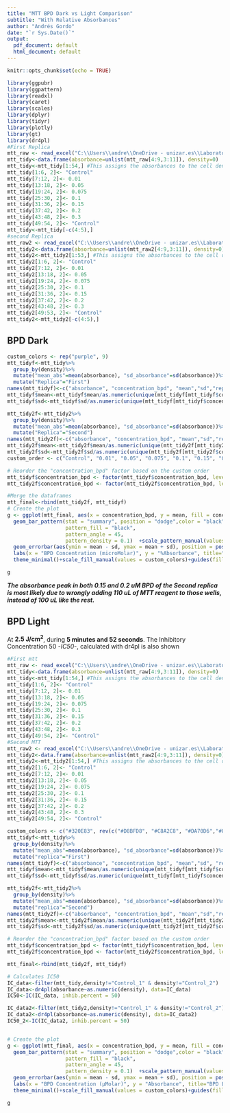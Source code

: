```yaml
---
title: "MTT BPD Dark vs Light Comparison"
subtitle: "With Relative Absorbances"
author: "Andrés Gordo"
date: "`r Sys.Date()`"
output:
  pdf_document: default
  html_document: default
---
```


```r
knitr::opts_chunk$set(echo = TRUE)
```

```r
library(ggpubr)
library(ggpattern)
library(readxl)
library(caret)
library(scales)
library(dplyr)
library(tidyr)
library(plotly)
library(gt)
library(dr4pl)
#First Replica
mtt_raw <- read_excel("C:\\Users\\andre\\OneDrive - unizar.es\\Laboratorio\\UCL ILDH 2023\\Results\\MTT\\MTT8_ANDRES_PDX_137.xlsx", col_names = FALSE)
mtt_tidy<-data.frame(absorbance=unlist(mtt_raw[4:9,3:11]), density=0)
mtt_tidy<-mtt_tidy[1:54,] #This assigns the absorbances to the cell density
mtt_tidy[1:6, 2]<- "Control"
mtt_tidy[7:12, 2]<- 0.01
mtt_tidy[13:18, 2]<- 0.05
mtt_tidy[19:24, 2]<- 0.075
mtt_tidy[25:30, 2]<- 0.1
mtt_tidy[31:36, 2]<- 0.15
mtt_tidy[37:42, 2]<- 0.2
mtt_tidy[43:48, 2]<- 0.3
mtt_tidy[49:54, 2]<- "Control"
mtt_tidy<-mtt_tidy[-c(4:5),]
#second Replica
mtt_raw2 <- read_excel("C:\\Users\\andre\\OneDrive - unizar.es\\Laboratorio\\UCL ILDH 2023\\Results\\MTT\\MTT10_ANDRES_PDX_217.xlsx", col_names = FALSE)
mtt_tidy2<-data.frame(absorbance=unlist(mtt_raw2[4:9,3:11]), density=0)
mtt_tidy2<-mtt_tidy2[1:53,] #This assigns the absorbances to the cell density
mtt_tidy2[1:6, 2]<- "Control"
mtt_tidy2[7:12, 2]<- 0.01
mtt_tidy2[13:18, 2]<- 0.05
mtt_tidy2[19:24, 2]<- 0.075
mtt_tidy2[25:30, 2]<- 0.1
mtt_tidy2[31:36, 2]<- 0.15
mtt_tidy2[37:42, 2]<- 0.2
mtt_tidy2[43:48, 2]<- 0.3
mtt_tidy2[49:53, 2]<- "Control"
mtt_tidy2<-mtt_tidy2[-c(4:5),]


```

## BPD Dark
```r
custom_colors <- rep("purple", 9)
mtt_tidyf<-mtt_tidy%>%
  group_by(density)%>%
  mutate("mean_abs"=mean(absorbance), "sd_absorbance"=sd(absorbance))%>%
  mutate("Replica"="First")
names(mtt_tidyf)<-c("absorbance", "concentration_bpd", "mean","sd","replica")
mtt_tidyf$mean<-mtt_tidyf$mean/as.numeric(unique(mtt_tidyf[mtt_tidyf$concentration_bpd=="Control",3]))
mtt_tidyf$sd<-mtt_tidyf$sd/as.numeric(unique(mtt_tidyf[mtt_tidyf$concentration_bpd=="Control",3]))

mtt_tidy2f<-mtt_tidy2%>%
  group_by(density)%>%
  mutate("mean_abs"=mean(absorbance), "sd_absorbance"=sd(absorbance))%>%
  mutate("Replica"="Second")
names(mtt_tidy2f)<-c("absorbance", "concentration_bpd", "mean","sd","replica")
mtt_tidy2f$mean<-mtt_tidy2f$mean/as.numeric(unique(mtt_tidy2f[mtt_tidy2f$concentration_bpd=="Control",3]))
mtt_tidy2f$sd<-mtt_tidy2f$sd/as.numeric(unique(mtt_tidy2f[mtt_tidy2f$concentration_bpd=="Control",3]))
custom_order <- c("Control", "0.01", "0.05", "0.075", "0.1", "0.15", "0.2", "0.3")

# Reorder the "concentration_bpd" factor based on the custom order
mtt_tidyf$concentration_bpd <- factor(mtt_tidyf$concentration_bpd, levels = custom_order)
mtt_tidy2f$concentration_bpd <- factor(mtt_tidy2f$concentration_bpd, levels = custom_order)

#Merge the dataframes
mtt_final<-rbind(mtt_tidy2f, mtt_tidyf)
# Create the plot
g <- ggplot(mtt_final, aes(x = concentration_bpd, y = mean, fill = concentration_bpd, pattern=replica)) +
  geom_bar_pattern(stat = "summary", position = "dodge",color = "black", 
                   pattern_fill = "black",
                   pattern_angle = 45,
                   pattern_density = 0.1)  +scale_pattern_manual(values = c(First = "stripe", Second = "none"))+
  geom_errorbar(aes(ymin = mean - sd, ymax = mean + sd), position = position_dodge(width = 0.9), width = 0.25) +
  labs(x = "BPD Concentration (microMolar)", y = "%Absorbance", title="BPD Dark MTT 10k cells/well") +
  theme_minimal()+scale_fill_manual(values = custom_colors)+guides(fill = FALSE)+scale_y_continuous(labels = scales::percent)

g
```

***The absorbance peak in both 0.15 and 0.2 uM BPD of the Second replica is most likely due to wrongly adding 110 uL  of MTT reagent to those wells, instead of 100 uL like the rest.***

## BPD Light
At **2.5 J/cm<sup>2</sup>**, during **5 minutes and 52 seconds**.
The Inhibitory Concentration 50 -*IC50*-, calculated with dr4pl is also shown
```r
#First mtt
mtt_raw <- read_excel("C:\\Users\\andre\\OneDrive - unizar.es\\Laboratorio\\UCL ILDH 2023\\Results\\MTT\\MTT9_ANDRES_PDX_137.xlsx", col_names = FALSE)
mtt_tidy<-data.frame(absorbance=unlist(mtt_raw[4:9,3:11]), density=0)
mtt_tidy<-mtt_tidy[1:54,] #This assigns the absorbances to the cell density
mtt_tidy[1:6, 2]<- "Control"
mtt_tidy[7:12, 2]<- 0.01
mtt_tidy[13:18, 2]<- 0.05
mtt_tidy[19:24, 2]<- 0.075
mtt_tidy[25:30, 2]<- 0.1
mtt_tidy[31:36, 2]<- 0.15
mtt_tidy[37:42, 2]<- 0.2
mtt_tidy[43:48, 2]<- 0.3
mtt_tidy[49:54, 2]<- "Control"
#Second MTT
mtt_raw2 <- read_excel("C:\\Users\\andre\\OneDrive - unizar.es\\Laboratorio\\UCL ILDH 2023\\Results\\MTT\\MTT11_ANDRES_PDX_217.xlsx", col_names = FALSE)
mtt_tidy2<-data.frame(absorbance=unlist(mtt_raw2[4:9,3:11]), density=0)
mtt_tidy2<-mtt_tidy2[1:54,] #This assigns the absorbances to the cell density
mtt_tidy2[1:6, 2]<- "Control"
mtt_tidy2[7:12, 2]<- 0.01
mtt_tidy2[13:18, 2]<- 0.05
mtt_tidy2[19:24, 2]<- 0.075
mtt_tidy2[25:30, 2]<- 0.1
mtt_tidy2[31:36, 2]<- 0.15
mtt_tidy2[37:42, 2]<- 0.2
mtt_tidy2[43:48, 2]<- 0.3
mtt_tidy2[49:54, 2]<- "Control"
```


```r
custom_colors <- c("#320E83", rev(c("#D8BFD8", "#C8A2C8", "#DA70D6","#8A58FF", "#A020F0", "#8A2BE2", "#4B0082")), "#320E83")
mtt_tidyf<-mtt_tidy%>%
  group_by(density)%>%
  mutate("mean_abs"=mean(absorbance), "sd_absorbance"=sd(absorbance))%>%
  mutate("replica"="First")
names(mtt_tidyf)<-c("absorbance", "concentration_bpd", "mean","sd", "replica")
mtt_tidyf$mean<-mtt_tidyf$mean/as.numeric(unique(mtt_tidyf[mtt_tidyf$concentration_bpd=="Control",3]))
mtt_tidyf$sd<-mtt_tidyf$sd/as.numeric(unique(mtt_tidyf[mtt_tidyf$concentration_bpd=="Control",3]))

mtt_tidy2f<-mtt_tidy2%>%
  group_by(density)%>%
  mutate("mean_abs"=mean(absorbance), "sd_absorbance"=sd(absorbance))%>%
  mutate("replica"="Second")
names(mtt_tidy2f)<-c("absorbance", "concentration_bpd", "mean","sd","replica")
mtt_tidy2f$mean<-mtt_tidy2f$mean/as.numeric(unique(mtt_tidy2f[mtt_tidy2f$concentration_bpd=="Control",3]))
mtt_tidy2f$sd<-mtt_tidy2f$sd/as.numeric(unique(mtt_tidy2f[mtt_tidy2f$concentration_bpd=="Control",3]))

# Reorder the "concentration_bpd" factor based on the custom order
mtt_tidyf$concentration_bpd <- factor(mtt_tidyf$concentration_bpd, levels = custom_order)
mtt_tidy2f$concentration_bpd <- factor(mtt_tidy2f$concentration_bpd, levels = custom_order)

mtt_final<-rbind(mtt_tidy2f, mtt_tidyf)

# Calculates IC50
IC_data<-filter(mtt_tidy,density!="Control_1" & density!="Control_2")
IC_data<-dr4pl(absorbance~as.numeric(density), data=IC_data)
IC50<-IC(IC_data, inhib.percent = 50)

IC_data2<-filter(mtt_tidy2,density!="Control_1" & density!="Control_2")
IC_data2<-dr4pl(absorbance~as.numeric(density), data=IC_data2)
IC50_2<-IC(IC_data2, inhib.percent = 50)


# Create the plot
g <- ggplot(mtt_final, aes(x = concentration_bpd, y = mean, fill = concentration_bpd, pattern=replica)) +
  geom_bar_pattern(stat = "summary", position = "dodge",color = "black", 
                   pattern_fill = "black",
                   pattern_angle = 45,
                   pattern_density = 0.1)  +scale_pattern_manual(values = c(First = "stripe", Second = "none")) +
  geom_errorbar(aes(ymin = mean - sd, ymax = mean + sd), position = position_dodge(width = 0.9), width = 0.25) +
  labs(x = "BPD Concentration (µMolar)", y = "Absorbance", title="BPD Light MTT 10k cells/well") +
  theme_minimal()+scale_fill_manual(values = custom_colors)+guides(fill = FALSE) + annotate("text", size=3, x = Inf, y = Inf, hjust = 1, vjust = 1, label = paste("IC50 for BPD Light are", round(IC50,digits = 4), "for the first replica and",round(IC50_2,digits = 4), "for the second replica.", sep=" "),fontface = 'italic')+scale_fill_manual(values = custom_colors)+guides(fill = FALSE)+scale_y_continuous(labels = scales::percent, limits=c(0,1.2))

g

```